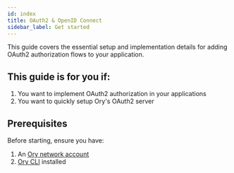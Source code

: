 ```yaml
---
id: index
title: OAuth2 & OpenID Connect
sidebar_label: Get started
---
```


This guide covers the essential setup and implementation details for adding OAuth2 authorization flows to your application.

## This guide is for you if:

1. You want to implement OAuth2 authorization in your applications
2. You want to quickly setup Ory's OAuth2 server

## Prerequisites

Before starting, ensure you have:

1. An [Ory network account](https://console.ory.sh)
2. [Ory CLI](/docs/guides/cli/installation) installed
